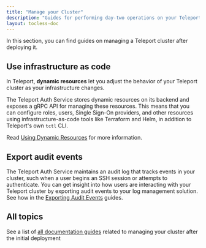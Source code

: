 ```yaml
---
title: "Manage your Cluster"
description: "Guides for performing day-two operations on your Teleport cluster."
layout: tocless-doc
---
```


In this section, you can find guides on managing a Teleport cluster after
deploying it.

## Use infrastructure as code

In Teleport, **dynamic resources** let you adjust the behavior of your Teleport
cluster as your infrastructure changes. 

The Teleport Auth Service stores dynamic resources on its backend and exposes a
gRPC API for managing these resources.  This means that you can configure roles,
users, Single Sign-On providers, and other resources using
infrastructure-as-code tools like Terraform and Helm, in addition to Teleport's
own `tctl` CLI.

Read [Using Dynamic Resources](./dynamic-resources.mdx) for more information.

## Export audit events

The Teleport Auth Service maintains an audit log that tracks events in your
cluster, such when a user begins an SSH session or attempts to authenticate. You
can get insight into how users are interacting with your Teleport cluster by
exporting audit events to your log management solution. See how in the
[Exporting Audit Events](./export-audit-events.mdx) guides.

## All topics

See a list of [all documentation guides](./all-topics.mdx) related to managing
your cluster after the initial deployment
